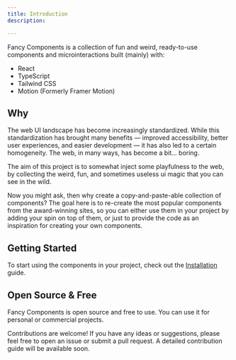 ```yaml
---
title: Introduction
description: 

---
```


Fancy Components is a collection of fun and weird, ready-to-use components and microinteractions built (mainly) with:

- React
- TypeScript
- Tailwind CSS
- Motion (Formerly Framer Motion)

## Why 

The web UI landscape has become increasingly standardized. While this standardization has brought many benefits — improved accessibility, better user experiences, and easier development — it has also led to a certain homogeneity. The web, in many ways, has become a bit... boring.

The aim of this project is to somewhat inject some playfulness to the web, by collecting the weird, fun, and sometimes useless ui magic that you can see in the wild. 

Now you might ask, then why create a copy-and-paste-able collection of components? The goal here is to re-create the most popular components from the award-winning sites, so you can either use them in your project by adding your spin on top of them, or just to provide the code as an inspiration for creating your own components.


## Getting Started

To start using the components in your project, check out the [Installation](/docs/installation) guide.

## Open Source & Free

Fancy Components is open source and free to use. You can use it for personal or commercial projects.  

Contributions are welcome! If you have any ideas or suggestions, please feel free to open an issue or submit a pull request. A detailed contribution guide will be available soon.